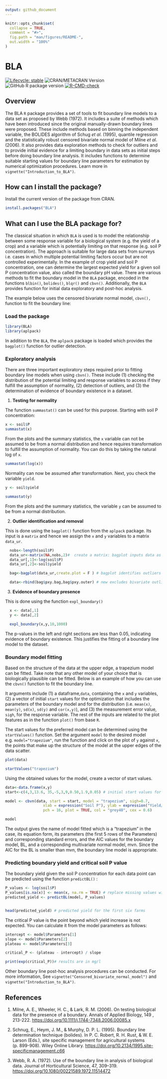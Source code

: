 ```yaml
---
output: github_document
---
```


<!-- README.md is generated from README.Rmd. Please edit that file -->

```r
knitr::opts_chunk$set(
  collapse = TRUE,
  comment = "#>",
  fig.path = "man/figures/README-",
  out.width = "100%"
)
```

# BLA

<!-- badges: start -->

[![Lifecycle: stable](https://img.shields.io/badge/lifecycle-stable-brightgreen.svg)](https://lifecycle.r-lib.org/articles/stages.html#stable)
![CRAN/METACRAN Version](https://img.shields.io/cran/v/BLA)
![GitHub R package version](https://img.shields.io/github/r-package/v/chawezimiti/BLA)
[![R-CMD-check](https://github.com/chawezimiti/BLA/actions/workflows/check-standard.yaml/badge.svg)](https://github.com/chawezimiti/BLA/actions/workflows/check-standard.yaml)


<!-- badges: end -->

## Overview

The BLA `R` package provides a set of tools to fit boundary line models to a data set as proposed by Webb (1972). It includes a suite of methods which have been introduced since the original manually-drawn boundary lines were proposed. These include methods based on binning the independent variable, the BOLIDES algorithm of Schug *et al*. (1995), quantile regression and the statistically robust censored bivariate normal model of Milne *et al*. (2006). It also provides data exploration methods to check for outliers and to provide initial evidence for a limiting boundary in data sets as initial steps before doing boundary line analysis. It includes functions to determine suitable starting values for boundary line parameters for estimation by numerical optimization procedures. Learn more in `vignette("Introduction_to_BLA")`.

## How can I install the package?

Install the current version of the package from CRAN.

```r
install.packages("BLA")
```

## What can I use the BLA package for?

The classical situation in which `BLA` is used is to model the relationship between some response variable for a biological system (e.g. the yield of a crop) and a variable which is potentially limiting on that response (e.g. soil P concentration). The approach is suitable for large data sets from surveys i.e. cases in which multiple potential limiting factors occur but are not controlled experimentally. In the example of crop yield and soil P concentration, one can determine the largest expected yield for a given soil P concentration value, also called the boundary pH value. There are various methods to fit the boundary model in the `BLA` package, encoded in the functions `blbin()`, `bolides()`, `blqr()` and `cbvn()`. Additionally, the `BLA` provides function for initial data exploratory and post-hoc analysis.

The example below uses the censored bivariate normal model, `cbvn(),` function to fit the boundary line:

### Load the package

```r
library(BLA)
library(aplpack)
```

In addition to the `BLA`, the `aplpack` package is loaded which provides the `bagplot()` function for outlier detection.

### Exploratory analysis

There are three important exploratory steps required prior to fitting boundary line models when using `cbvn()`. These include (1) checking the distribution of the potential limiting and response variables to access if they fulfill the assumption of normality, (2) detection of outliers, and (3) the determination of evidence of boundary existence in a dataset.

1.  **Testing for normality**

The function `summastat()` can be used for this purpose. Starting with soil P concentration:

```r
x <- soil$P 
summastat(x)
```

From the plots and the summary statistics, the `x` variable can not be assumed to be from a normal distribution and hence requires transformation to fulfill the assumption of normality. You can do this by taking the natural log of `x`.

```r
summastat(log(x))
```

Normality can now be assumed after transformation. Next, you check the variable `yield`.

```r
y <- soil$yield

summastat(y)
```

From the plots and the summary statistics, the variable `y` can be assumed to be from a normal distribution.

2.  **Outlier identification and removal**

This is done using the `bagplot()` function from the `aplpack` package. Its input is a `matrix` and hence we assign the `x` and `y` variables to a matrix `data_ur`.

```r

  nobs<-length(soil$P) 
  data_ur<-matrix(NA,nobs,2)#  create a matrix: bagplot inputs data as a matrix
  data_ur[,1]<-log(soil$P) 
  data_ur[,2]<-soil$yield

  bag<-bagplot(data_ur,create.plot = F ) # bagplot identifies outliers

  data<-rbind(bag$pxy.bag,bag$pxy.outer) # new excludes bivariate outliers
```

3.  **Evidence of boundary presence**

This is done using the function `expl_boundary()`

```r
  x <- data[,1]
  y <- data[,2]

  expl_boundary(x,y,10,1000)
```

The p-values in the left and right sections are less than 0.05, indicating evidence of boundary existence. This justifies the fitting of a boundary line model to the dataset.

### Boundary model fitting

Based on the structure of the data at the upper edge, a trapezium model can be fitted. Take note that any other model of your choice that is biologically plausible can be fitted. Below is an example of how you can use the `cbvn()` function to fit the boundary line.

It arguments include (1) a dataframe,`data`, containing the `x` and `y` variables, (2) a vector of initial `start` values for the optimization that includes the parameters of the boundary model and for the distribution (i.e. `mean(x)`, `mean(y)`, `sd(x)`, `sd(y)` and `cor(x,y)`), and (3) the measurement error value, `sigh`, for the response variable. The rest of the inputs are related to the plot features as in the function `plot()` from base `R`.

The start values for the preferred model can be determined using the `startValues()` function. Set the argument `model` to the desired model e.g. `model="trapezium"`, run the function and click on the plot of `y` against `x`, the points that make up the structure of the model at the upper edges of the data scatter.

```r

plot(data)

startValues("trapezium")
```

Using the obtained values for the model, create a vector of start values.

```r

data<-data.frame(x,y) 
start<-c(4,3,13.6, 35,-5,3,9,0.50,1.9,0.05) # initial start values for optimization

model <- cbvn(data, start = start, model = "trapezium", sigh=0.7, 
                 xlab = expression("Soil P"), ylab = expression("Yield/ t ha"^-1), 
                 pch = 16, plot = TRUE, col = "grey40", cex = 0.6)

model
```

The output gives the name of model fitted which is a "trapezium" in the case, its equation form, its parameters (the first 5 rows of the Parameters) and corresponding standard errors, and the AIC values for the boundary model, BL, and a corresponding multivariate normal model, mvn. Since the AIC for the BL is smaller than mvn, the boundary line model is appropriate.

### Predicting boundary yield and critical soil P value

The boundary yield given the soil P concentration for each data point can be predicted using the function `predictBL()` :

```r
P_values <- log(soil$P)
P_values[is.na(x)] <- mean(x, na.rm = TRUE) # replace missing values with mean pH
predicted_yield <- predictBL(model, P_values)


head(predicted_yield) # predicted yield for the first six farms
```

The critical P value is the point beyond which yield increase is not expected. You can calculate it from the model parameters as follows:

```r

intercept <- model$Parameters[1]
slope <- model$Parameters[2]
plateau <- model$Parameters[3]

critical_P <- (plateau - intercept) / slope

print(exp(critical_P))# results are in mg/l
```

Other boundary line post-hoc analysis procedures can be conducted. For more information, See `vignette("Censored_bivariate_normal_model")` and `vignette("Introduction_to_BLA")`.

## References

1.  Milne, A. E., Wheeler, H. C., & Lark, R. M. (2006). On testing biological data for the presence of a boundary. Annals of Applied Biology, 149 , 213-222. <https://doi.org/10.1111/j.1744-7348.2006.00085.x>

2.  Schnug, E., Heym, J. M., & Murphy, D. P. L. (1995). Boundary line determination technique (bolides). In P. C. Robert, R. H. Rust, & W. E. Larson (Eds.), site specific management for agricultural systems (p. 899-908). Wiley Online Library. <https://doi.org/10.2134/1995.site-specificmanagement.c66>

3.  Webb, R. A. (1972). Use of the boundary line in analysis of biological data. Journal of Horticultural Science, 47, 309--319. <https://doi.org/10.1080/00221589.1972.11514472>
